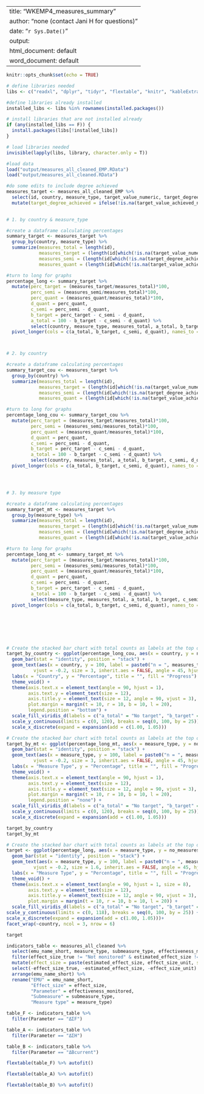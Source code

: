 
---
title: "WKEMP4_measures_summary"
author: "none (contact Jani H for questions)"
date: "`r Sys.Date()`"
output:
  html_document: default
  word_document: default
---

```r
knitr::opts_chunk$set(echo = TRUE)

# define libraries needed
libs <- c("readxl", "dplyr", "tidyr", "flextable", "knitr", "kableExtra", "officer", "readr", "tibble", "ggplot2", "viridis") 

#define libraries already installed
installed_libs <- libs %in% rownames(installed.packages())

# install libraries that are not installed already
if (any(installed_libs == F)) {
  install.packages(libs[!installed_libs])
}

# load libraries needed
invisible(lapply(libs, library, character.only = T))

#load data
load("output/measures_all_cleaned_EMP.RData")
load("output/measures_all_cleaned.RData")

```


```r

#do some edits to include degree achieved
measures_target <- measures_all_cleaned_EMP %>%
  select(id, country, measure_type, target_value_numeric, target_degree_achieved, target_value_achieved_numeric) %>% 
  mutate(target_degree_achieved = ifelse(!is.na(target_value_achieved_numeric), NA, target_degree_achieved))
         

# 1. by country & measure_type

#create a dataframe calculating percentages 
summary_target <- measures_target %>% 
  group_by(country, measure_type) %>% 
  summarize(measures_total = length(id),
            measures_target = (length(id[which(!is.na(target_value_numeric))])),
            measures_semi = (length(id[which(!is.na(target_degree_achieved) & !is.na(target_value_numeric))])) + (length(id[which(!is.na(target_value_achieved_numeric) & !is.na(target_value_numeric))])),
            measures_quant = (length(id[which(!is.na(target_value_achieved_numeric) & !is.na(target_value_numeric))])))

#turn to long for graphs 
percentage_long <- summary_target %>% 
  mutate(perc_target = (measures_target/measures_total)*100,
         perc_semi = (measures_semi/measures_total)*100,
         perc_quant = (measures_quant/measures_total)*100,
         d_quant = perc_quant,
         c_semi = perc_semi - d_quant,
         b_target = perc_target - c_semi - d_quant,
         a_total = 100 - b_target - c_semi - d_quant) %>% 
         select(country, measure_type, measures_total, a_total, b_target, c_semi, d_quant) %>% 
  pivot_longer(cols = c(a_total, b_target, c_semi, d_quant), names_to = "category", values_to = "no_measures")



# 2. by country 

#create a dataframe calculating percentages 
summary_target_cou <- measures_target %>% 
  group_by(country) %>% 
  summarize(measures_total = length(id),
            measures_target = (length(id[which(!is.na(target_value_numeric))])),
            measures_semi = (length(id[which(!is.na(target_degree_achieved) & !is.na(target_value_numeric))])) + (length(id[which(!is.na(target_value_achieved_numeric) & !is.na(target_value_numeric))])),
            measures_quant = (length(id[which(!is.na(target_value_achieved_numeric) & !is.na(target_value_numeric))])))

#turn to long for graphs 
percentage_long_cou <- summary_target_cou %>% 
  mutate(perc_target = (measures_target/measures_total)*100,
         perc_semi = (measures_semi/measures_total)*100,
         perc_quant = (measures_quant/measures_total)*100,
         d_quant = perc_quant,
         c_semi = perc_semi - d_quant,
         b_target = perc_target - c_semi - d_quant,
         a_total = 100 - b_target - c_semi - d_quant) %>% 
         select(country, measures_total, a_total, b_target, c_semi, d_quant) %>% 
  pivot_longer(cols = c(a_total, b_target, c_semi, d_quant), names_to = "category", values_to = "no_measures")




# 3. by measure type 

#create a dataframe calculating percentages 
summary_target_mt <- measures_target %>% 
  group_by(measure_type) %>% 
  summarize(measures_total = length(id),
            measures_target = (length(id[which(!is.na(target_value_numeric))])),
            measures_semi = (length(id[which(!is.na(target_degree_achieved) & !is.na(target_value_numeric))])) + (length(id[which(!is.na(target_value_achieved_numeric) & !is.na(target_value_numeric))])),
            measures_quant = (length(id[which(!is.na(target_value_achieved_numeric) & !is.na(target_value_numeric))])))

#turn to long for graphs 
percentage_long_mt <- summary_target_mt %>% 
  mutate(perc_target = (measures_target/measures_total)*100,
         perc_semi = (measures_semi/measures_total)*100,
         perc_quant = (measures_quant/measures_total)*100,
         d_quant = perc_quant,
         c_semi = perc_semi - d_quant,
         b_target = perc_target - c_semi - d_quant,
         a_total = 100 - b_target - c_semi - d_quant) %>% 
         select(measure_type, measures_total, a_total, b_target, c_semi, d_quant) %>% 
  pivot_longer(cols = c(a_total, b_target, c_semi, d_quant), names_to = "category", values_to = "no_measures")








```

```r

# Create the stacked bar chart with total counts as labels at the top of each bar
target_by_country <- ggplot(percentage_long_cou, aes(x = country, y = no_measures, fill = category)) +
  geom_bar(stat = "identity", position = "stack") +
  geom_text(aes(x = country, y = 100, label = paste0("n = ", measures_total)), 
          vjust = -0.2, size = 3, inherit.aes = FALSE, angle = 45, hjust = -0.2) +
  labs(x = "Country", y = "Percentage", title = "", fill = "Progress") +
  theme_void() +
  theme(axis.text.x = element_text(angle = 90, hjust = 1),
        axis.text.y = element_text(size = 12),  
        axis.title.y = element_text(size = 12, angle = 90, vjust = 3),
        plot.margin = margin(t = 10, r = 10, b = 10, l = 20),
        legend.position = "bottom") +
  scale_fill_viridis_d(labels = c("a_total" = "No target", "b_target" = "Target only", "c_semi" = "Achievement semi-quantified", "d_quant" = "Achievement quantified")) +
  scale_y_continuous(limits = c(0, 120), breaks = seq(0, 100, by = 25)) +
  scale_x_discrete(expand = expansion(add = c(1.00, 1.05)))

# Create the stacked bar chart with total counts as labels at the top of each bar
target_by_mt <- ggplot(percentage_long_mt, aes(x = measure_type, y = no_measures, fill = category)) +
  geom_bar(stat = "identity", position = "stack") +
  geom_text(aes(x = measure_type, y = 100, label = paste0("n = ", measures_total)), 
          vjust = -0.2, size = 3, inherit.aes = FALSE, angle = 45, hjust = -0.2) +
  labs(x = "Measure Type", y = "Percentage", title = "", fill = "Progress") +
  theme_void() +
  theme(axis.text.x = element_text(angle = 90, hjust = 1),
        axis.text.y = element_text(size = 12),  
        axis.title.y = element_text(size = 12, angle = 90, vjust = 3),
        plot.margin = margin(t = 10, r = 10, b = 10, l = 20),
        legend.position = "none") +
  scale_fill_viridis_d(labels = c("a_total" = "No target", "b_target" = "Target only", "c_semi" = "Achievement semi-quantified", "d_quant" = "Achievement quantified")) +
  scale_y_continuous(limits = c(0, 120), breaks = seq(0, 100, by = 25)) +
  scale_x_discrete(expand = expansion(add = c(1.00, 1.05)))

target_by_country
target_by_mt
```


```r

# Create the stacked bar chart with total counts as labels at the top of each bar
target <- ggplot(percentage_long, aes(x = measure_type, y = no_measures, fill = category)) +
  geom_bar(stat = "identity", position = "stack") +
  geom_text(aes(x = measure_type, y = 100, label = paste0("n = ", measures_total)), 
          vjust = -0.2, size = 1.6, inherit.aes = FALSE, angle = 45, hjust = -0.2) +
  labs(x = "Measure Type", y = "Percentage", title = "", fill = "Progress") +
  theme_void() +
  theme(axis.text.x = element_text(angle = 90, hjust = 1, size = 8),
        axis.text.y = element_text(size = 12),  
        axis.title.y = element_text(size = 12, angle = 90, vjust = 3),
        plot.margin = margin(t = 10, r = 10, b = 10, l = 20)) +
  scale_fill_viridis_d(labels = c("a_total" = "No target", "b_target" = "Target only", "c_semi" = "Achievement semi-quantified", "d_quant" = "Achievement quantified")) +
scale_y_continuous(limits = c(0, 118), breaks = seq(0, 100, by = 25)) +
scale_x_discrete(expand = expansion(add = c(1.00, 1.05)))+
facet_wrap(~country, ncol = 3, nrow = 6)

target

```

```r

indicators_table <- measures_all_cleaned %>% 
  select(emu_name_short, measure_type, submeasure_type, effectiveness_monitored, estimated_effect_size, effect_size_unit, effect_size_true) %>% 
  filter(effect_size_true != "Not monitored" & estimated_effect_size != 0) %>% 
  mutate(effect_size = paste(estimated_effect_size, effect_size_unit, sep = " ")) %>%  
  select(-effect_size_true, -estimated_effect_size, -effect_size_unit) %>% 
  arrange(emu_name_short) %>% 
  rename("EMU" = emu_name_short,
         "Effect_size" = effect_size,
         "Parameter" = effectiveness_monitored,
         "Submeasure" = submeasure_type,
         "Measure type" = measure_type)

table_F <- indicators_table %>% 
  filter(Parameter == "ΔΣF")

table_A <- indicators_table %>% 
  filter(Parameter == "ΔΣH")

table_B <- indicators_table %>% 
  filter(Parameter == "ΔBcurrent")


```

```r

flextable(table_F) %>% autofit()

```

```r

flextable(table_A) %>% autofit()

```

```r

flextable(table_B) %>% autofit()

```






